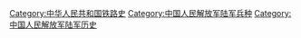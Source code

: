 [[Category:中华人民共和国铁路史|Category:中华人民共和国铁路史]]
[[Category:中国人民解放军陆军兵种|Category:中国人民解放军陆军兵种]]
[[Category:中国人民解放军陆军历史|Category:中国人民解放军陆军历史]]